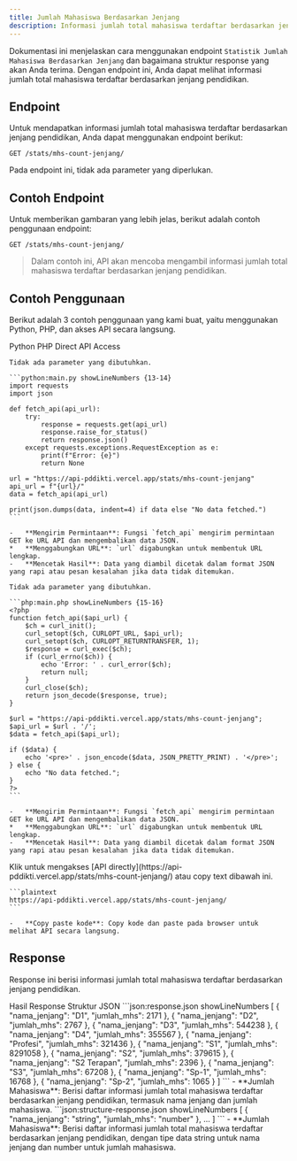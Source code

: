 ```yaml
---
title: Jumlah Mahasiswa Berdasarkan Jenjang
description: Informasi jumlah total mahasiswa terdaftar berdasarkan jenjang pendidikan.
---
```


Dokumentasi ini menjelaskan cara menggunakan endpoint `Statistik Jumlah Mahasiswa Berdasarkan Jenjang` dan bagaimana struktur response yang akan Anda terima. Dengan endpoint ini, Anda dapat melihat informasi jumlah total mahasiswa terdaftar berdasarkan jenjang pendidikan.

## Endpoint

Untuk mendapatkan informasi jumlah total mahasiswa terdaftar berdasarkan jenjang pendidikan, Anda dapat menggunakan endpoint berikut:

```plaintext
GET /stats/mhs-count-jenjang/
```

Pada endpoint ini, tidak ada parameter yang diperlukan.

## Contoh Endpoint

Untuk memberikan gambaran yang lebih jelas, berikut adalah contoh penggunaan endpoint:

```plaintext
GET /stats/mhs-count-jenjang/
```

> Dalam contoh ini, API akan mencoba mengambil informasi jumlah total mahasiswa terdaftar berdasarkan jenjang pendidikan.

## Contoh Penggunaan

Berikut adalah 3 contoh penggunaan yang kami buat, yaitu menggunakan Python, PHP, dan akses API secara langsung.

<Tabs defaultValue="python" className="pt-5 pb-1">
  <TabsList>
    <TabsTrigger value="python">Python</TabsTrigger>
    <TabsTrigger value="php">PHP</TabsTrigger>
    <TabsTrigger value="direct">Direct API Access</TabsTrigger>
  </TabsList>
  <TabsContent value="python">

    Tidak ada parameter yang dibutuhkan.

    ```python:main.py showLineNumbers {13-14}
    import requests
    import json

    def fetch_api(api_url):
        try:
            response = requests.get(api_url)
            response.raise_for_status()
            return response.json()
        except requests.exceptions.RequestException as e:
            print(f"Error: {e}")
            return None

    url = "https://api-pddikti.vercel.app/stats/mhs-count-jenjang"
    api_url = f"{url}/"
    data = fetch_api(api_url)

    print(json.dumps(data, indent=4) if data else "No data fetched.")
    ```

    -   **Mengirim Permintaan**: Fungsi `fetch_api` mengirim permintaan GET ke URL API dan mengembalikan data JSON.
    *   **Menggabungkan URL**: `url` digabungkan untuk membentuk URL lengkap.
    -   **Mencetak Hasil**: Data yang diambil dicetak dalam format JSON yang rapi atau pesan kesalahan jika data tidak ditemukan.
  </TabsContent>
  <TabsContent value="php">

    Tidak ada parameter yang dibutuhkan.

    ```php:main.php showLineNumbers {15-16}
    <?php
    function fetch_api($api_url) {
        $ch = curl_init();
        curl_setopt($ch, CURLOPT_URL, $api_url);
        curl_setopt($ch, CURLOPT_RETURNTRANSFER, 1);
        $response = curl_exec($ch);
        if (curl_errno($ch)) {
            echo 'Error: ' . curl_error($ch);
            return null;
        }
        curl_close($ch);
        return json_decode($response, true);
    }

    $url = "https://api-pddikti.vercel.app/stats/mhs-count-jenjang";
    $api_url = $url . '/';
    $data = fetch_api($api_url);

    if ($data) {
        echo '<pre>' . json_encode($data, JSON_PRETTY_PRINT) . '</pre>';
    } else {
        echo "No data fetched.";
    }
    ?>
    ```

    -   **Mengirim Permintaan**: Fungsi `fetch_api` mengirim permintaan GET ke URL API dan mengembalikan data JSON.
    *   **Menggabungkan URL**: `url` digabungkan untuk membentuk URL lengkap.
    -   **Mencetak Hasil**: Data yang diambil dicetak dalam format JSON yang rapi atau pesan kesalahan jika data tidak ditemukan.
  </TabsContent>
  <TabsContent value="direct">
    Klik untuk mengakses [API directly](https://api-pddikti.vercel.app/stats/mhs-count-jenjang/) atau copy text dibawah ini.

    ```plaintext
    https://api-pddikti.vercel.app/stats/mhs-count-jenjang/
    ```

    -   **Copy paste kode**: Copy kode dan paste pada browser untuk melihat API secara langsung.
  </TabsContent>
</Tabs>

## Response

Response ini berisi informasi jumlah total mahasiswa terdaftar berdasarkan jenjang pendidikan.

<Tabs defaultValue="hasil" className="pt-5 pb-1">
  <TabsList>
    <TabsTrigger value="hasil">Hasil Response</TabsTrigger>
    <TabsTrigger value="struktur">Struktur JSON</TabsTrigger>
  </TabsList>
  <TabsContent value="hasil">
    ```json:response.json showLineNumbers
    [
        {
            "nama_jenjang": "D1",
            "jumlah_mhs": 2171
        },
        {
            "nama_jenjang": "D2",
            "jumlah_mhs": 2767
        },
        {
            "nama_jenjang": "D3",
            "jumlah_mhs": 544238
        },
        {
            "nama_jenjang": "D4",
            "jumlah_mhs": 355567
        },
        {
            "nama_jenjang": "Profesi",
            "jumlah_mhs": 321436
        },
        {
            "nama_jenjang": "S1",
            "jumlah_mhs": 8291058
        },
         {
            "nama_jenjang": "S2",
            "jumlah_mhs": 379615
        },
        {
            "nama_jenjang": "S2 Terapan",
            "jumlah_mhs": 2396
        },
         {
            "nama_jenjang": "S3",
            "jumlah_mhs": 67208
        },
        {
             "nama_jenjang": "Sp-1",
             "jumlah_mhs": 16768
        },
        {
            "nama_jenjang": "Sp-2",
            "jumlah_mhs": 1065
        }
    ]
    ```
    -   **Jumlah Mahasiswa**: Berisi daftar informasi jumlah total mahasiswa terdaftar berdasarkan jenjang pendidikan, termasuk nama jenjang dan jumlah mahasiswa.
  </TabsContent>
  <TabsContent value="struktur">
    ```json:structure-response.json showLineNumbers
    [
        {
            "nama_jenjang": "string",
            "jumlah_mhs": "number"
        },
        ...
    ]
    ```
    -   **Jumlah Mahasiswa**: Berisi daftar informasi jumlah total mahasiswa terdaftar berdasarkan jenjang pendidikan, dengan tipe data string untuk nama jenjang dan number untuk jumlah mahasiswa.
  </TabsContent>
</Tabs>